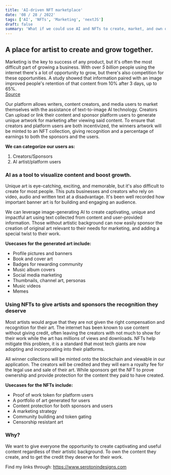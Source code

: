 ```yaml
---
title: 'AI-driven NFT marketplace'
date: '08 / 28 / 2022'
tags: ['AI', 'NFTs', 'Marketing', 'nextJS']
draft: false
summary: 'What if we could use AI and NFTs to create, market, and own our products'
---
```


## A place for artist to create and grow together.

Marketing is the key to success of any product, but it's often the most difficult part of growing a business.
With over _5 billion_ people using the internet there's a lot of opportunity to grow, but there's also competition for these opportunities.
A study showed that information paired with an image improved people's retention of that content from 10% after 3 days, up to 65%.  
[Source](https://http://brainrules.net/vision/)

Our platform allows writers, content creators, and media users to market themselves with the assistance of text-to-image AI technology. Creators
Can upload or link their content and sponsor platform users to generate unique artwork for marketing after viewing said content.
To ensure that creators and platform users are both incentivized, the winners artwork will be minted to an NFT collection, giving recognition and a percentage of earnings to both the sponsors and the users.

**We can categorize our users as:**

1. Creators/Sponsors
2. AI artist/platform users

### AI as a tool to visualize content and boost growth.

Unique art is eye-catching, exciting, and memorable, but it's also difficult to create for most people. This puts businesses and creators who rely on video, audio and written text at a disadvantage. It's been well recorded how important banner art is for building and engaging an audience.

We can leverage image-generating AI to create captivating, unique and impactful art using text collected from content and user-provided information. Those without artistic background can now easily sponsor the creation of original art relevant to their needs for marketing, and adding a special twist to their work.

**Usecases for the generated art include:**

- Profile pictures and banners
- Book and cover art
- Badges for rewarding community
- Music album covers
- Social media marketing
- Thumbnails, channel art, personas
- Music videos
- Memes

### Using NFTs to give artists and sponsors the recognition they deserve

Most artists would argue that they are not given the right compensation and recognition for their art. The internet has been known to use content without giving credit, often leaving the creators with not much to show for their work while the art has millions of views and downloads. NFTs help mitigate this problem, it is a standard that most tech giants are now adopting and incorporating into their platforms.

All winner collections will be minted onto the blockchain and viewable in our application. The creators will be credited and they will earn a royalty fee for the legal use and sale of their art. While sponsors get the NFT to prove ownership and provide protection for the content they paid to have created.

**Usecases for the NFTs include:**

- Proof of work token for platform users
- A portfolio of art generated for users
- Content protection for both sponsors and users
- A marketing strategy
- Community building and token gating
- Censorship resistant art

### Why?

We want to give everyone the opportunity to create captivating and useful content regardless of their artistic background. To own the content they create, and to get the credit they deserve for their work.

Find my links through:
https://www.serotonindesigns.com
